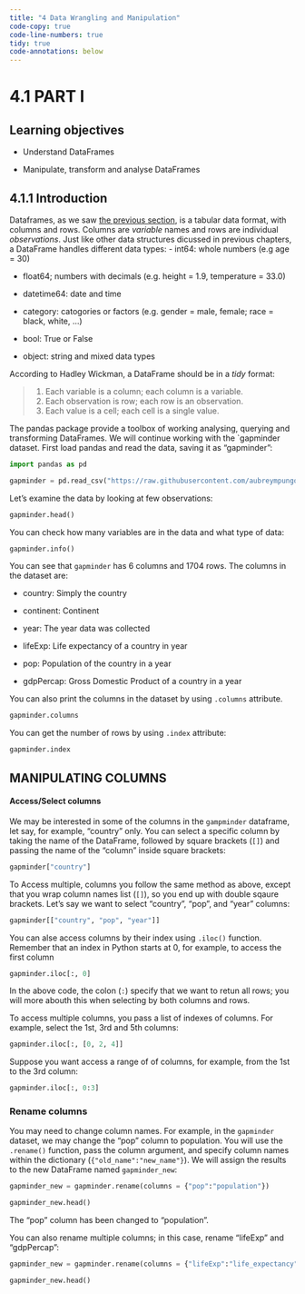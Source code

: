```yaml
---
title: "4 Data Wrangling and Manipulation"
code-copy: true
code-line-numbers: true
tidy: true
code-annotations: below
---
```



# 4.1 PART I

## Learning objectives

-   Understand DataFrames

-   Manipulate, transform and analyse DataFrames

## 4.1.1 Introduction

Dataframes, as we saw [the previous section](week-2.qmd), is a tabular data format, with columns and rows. Columns are *variable* names and rows are individual *observations*. Just like other data structures dicussed in previous chapters, a DataFrame handles different data types:
- int64: whole numbers (e.g age = 30)

- float64; numbers with decimals (e.g. height = 1.9, temperature = 33.0)

- datetime64: date and time

- category: catogories or factors (e.g. gender = male, female; race = black, white, ...)

- bool: True or False

- object: string and mixed data types


According to Hadley Wickman, a DataFrame should be in a *tidy* format:

> 1.  Each variable is a column; each column is a variable.
> 2.  Each observation is row; each row is an observation.
> 3.  Each value is a cell; each cell is a single value. 


The pandas package provide a toolbox of working analysing, querying and transforming DataFrames. We will continue working with the `gapminder dataset. First load pandas and read the data, saving it as "gapminder":

```python
import pandas as pd

gapminder = pd.read_csv("https://raw.githubusercontent.com/aubreympungose/data-science-course/main/weeks/data/gapminder.csv")

```


Let's examine the data by looking at few observations:

```python
gapminder.head()
```

You can check how many variables are in the data and what type of data:

```python
gapminder.info()
```

You can see that `gapminder` has 6 columns and 1704 rows. The columns in the dataset are:

- country: Simply the country

- continent: Continent

- year: The year data was collected

- lifeExp: Life expectancy of a country in year

- pop: Population of the country in a year

- gdpPercap: Gross Domestic Product of a country in a year


You can also print the columns in the dataset by using `.columns` attribute. 

```python
gapminder.columns
```
You can get the number of rows by using `.index` attribute:

```python
gapminder.index
```


## MANIPULATING COLUMNS

#### Access/Select columns

We may be interested in some of the columns in the `gampminder` dataframe, let say, for example, "country" only. You can select a specific column by taking  the name of the DataFrame, followed by square brackets (`[]`) and passing the name of the "column" inside square brackets:

```python
gapminder["country"]
```

To Access multiple, columns you follow the same method as above, except that you wrap column names list (`[]`), so you end up with double sqaure brackets. Let's say we want to select "country", "pop", and "year" columns:

```python
gapminder[["country", "pop", "year"]]
```


You can alse access columns by their index using `.iloc()` function. Remember that an index in Python starts at 0, for example, to access the first column

```python
gapminder.iloc[:, 0]
```

In the above code, the colon (`:`) specify that we want to retun all rows; you will more abouth this when selecting by both columns and rows.

To access multiple columns, you pass a list of indexes of columns. For example, select the 1st, 3rd and 5th columns:

```python
gapminder.iloc[:, [0, 2, 4]]
```

Suppose you want access a range of of columns, for example, from the 1st to the 3rd column:

```python
gapminder.iloc[:, 0:3]
```

### Rename columns

You may need to change column names. For example, in the `gapminder` dataset, we may change the "pop" column to population. You will use the `.rename()` function, pass the column argument, and specify column names within the dictionary (`{"old_name":"new_name"}`). We will assign the results to the new DataFrame named `gapminder_new`:

```python
gapminder_new = gapminder.rename(columns = {"pop":"population"})

gapminder_new.head()
```

The "pop" column has been changed to "population".

You can also rename multiple columns; in this case, rename "lifeExp" and "gdpPercap":

```python
gapminder_new = gapminder.rename(columns = {"lifeExp":"life_expectancy", "gdpPercap":"gdp_pc"})

gapminder_new.head()
```



